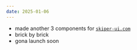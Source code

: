 ```yaml
---
date: 2025-01-06
---
```


- made another 3 components for [`skiper-ui.com`](https://skiper-ui.com) 
- brick by brick 
- gona launch soon


